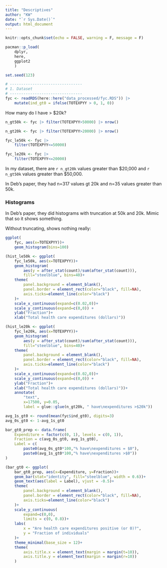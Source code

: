```yaml
---
title: "Descriptives"
author: "KW"
date: "`r Sys.Date()`"
output: html_document
---
```


```r
knitr::opts_chunk$set(echo = FALSE, warning = F, message = F)

pacman::p_load(
	dplyr, 
	here,
	ggplot2
	)

set.seed(123)

```

```r
# --------------------------------
# 1. Dataset
# --------------------------------
fyc <- readRDS(here::here("data_processed/fyc.RDS")) |> 
	mutate(ind_gt0 = ifelse(TOTEXPYY > 0, 1, 0))

```  

How many do I have > $20k? 

```r
n_gt50k <- fyc |> filter(TOTEXPYY>50000) |> nrow()

n_gt20k <- fyc |> filter(TOTEXPYY>20000) |> nrow()

fyc_le50k <- fyc |> 
	filter(TOTEXPYY<=50000)

fyc_le20k <- fyc |> 
	filter(TOTEXPYY<=20000)
```  

In my dataset, there are `r n_gt20k` values greater than \$20,000 and `r n_gt50k` values greater than \$50,000. 

In Deb's paper, they had n=317 values gt 20k and n=35 values greater than 50k. 


### Histograms  

In Deb's paper, they did histograms with truncation at 50k and 20k. Mimic that so it shows something. 

Without truncating, shows nothing really: 

```r
ggplot(
	fyc, aes(x=TOTEXPYY))+
	geom_histogram(bins=100)
```

```r
(hist_le50k <- ggplot(
	fyc_le50k, aes(x=TOTEXPYY))+
	geom_histogram(
		aes(y = after_stat(count)/sum(after_stat(count))), 
		fill="steelblue", bins=40)+
	theme(
		panel.background = element_blank(), 
		panel.border = element_rect(color="black", fill=NA),
		axis.ticks=element_line(color="black")
	)+
	scale_x_continuous(expand=c(0.02,0))+
	scale_y_continuous(expand=c(0,0)) +
	ylab("Fraction")+
	xlab("Total health care expenditures (dollars)"))
```  


```r
(hist_le20k <- ggplot(
	fyc_le20k, aes(x=TOTEXPYY))+
	geom_histogram(
		aes(y = after_stat(count)/sum(after_stat(count))), 
		fill="steelblue", bins=40)+
	theme(
		panel.background = element_blank(), 
		panel.border = element_rect(color="black", fill=NA),
		axis.ticks=element_line(color="black")
	)+
	scale_x_continuous(expand=c(0.02,0))+
	scale_y_continuous(expand=c(0,0)) +
	ylab("Fraction")+
	xlab("Total health care expenditures (dollars)"))+
	annotate(
		"text",
		x=17500, y=0.05,
		label = glue::glue(n_gt20k, " have\nexpenditures >$20k"))

```  

```r

avg_1s_gt0 <- round(mean(fyc$ind_gt0), digits=3)
avg_0s_gt0 <- 1-avg_1s_gt0

bar_gt0_prep <- data.frame(
	Expenditure = factor(c(0, 1), levels = c(0, 1)),
	Fraction = c(avg_0s_gt0, avg_1s_gt0),
	Label = c(
		paste0(avg_0s_gt0*100,"% have\nexpenditures = $0"), 
		paste0(avg_1s_gt0*100,"% have\nexpenditures >$0"))
)

(bar_gt0 <- ggplot(
	bar_gt0_prep, aes(x=Expenditure, y=Fraction))+
	geom_bar(stat="identity", fill="steelblue", width = 0.6))+
	geom_text(aes(label = Label), vjust = -0.5)+
	theme(
		panel.background = element_blank(), 
		panel.border = element_rect(color="black", fill=NA),
		axis.ticks=element_line(color="black")
	)+
	scale_y_continuous(
		expand=c(0,0), 
		limits = c(0, 0.8))+
	labs(
		x = "Are health care expenditures positive (or 0)?",
		y = "Fraction of individuals"
	)+
	theme_minimal(base_size = 12)+
	theme(
		axis.title.x = element_text(margin = margin(t=10)),
		axis.title.y = element_text(margin = margin(r=10))
	)

```

